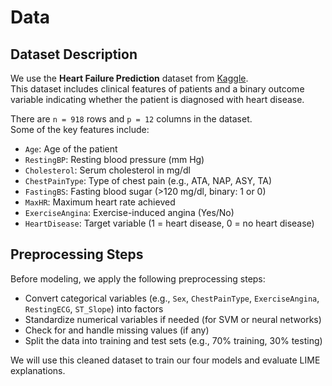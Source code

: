 # Data

## Dataset Description

We use the **Heart Failure Prediction** dataset from [Kaggle](https://www.kaggle.com/datasets/fedesoriano/heart-failure-prediction).  
This dataset includes clinical features of patients and a binary outcome variable indicating whether the patient is diagnosed with heart disease.

There are `n = 918` rows and `p = 12` columns in the dataset.  
Some of the key features include:

- `Age`: Age of the patient
- `RestingBP`: Resting blood pressure (mm Hg)
- `Cholesterol`: Serum cholesterol in mg/dl
- `ChestPainType`: Type of chest pain (e.g., ATA, NAP, ASY, TA)
- `FastingBS`: Fasting blood sugar (>120 mg/dl, binary: 1 or 0)
- `MaxHR`: Maximum heart rate achieved
- `ExerciseAngina`: Exercise-induced angina (Yes/No)
- `HeartDisease`: Target variable (1 = heart disease, 0 = no heart disease)

## Preprocessing Steps

Before modeling, we apply the following preprocessing steps:

- Convert categorical variables (e.g., `Sex`, `ChestPainType`, `ExerciseAngina`, `RestingECG`, `ST_Slope`) into factors
- Standardize numerical variables if needed (for SVM or neural networks)
- Check for and handle missing values (if any)
- Split the data into training and test sets (e.g., 70% training, 30% testing)

We will use this cleaned dataset to train our four models and evaluate LIME explanations.
